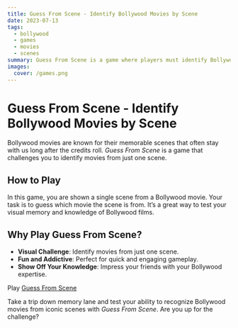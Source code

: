 ```yaml
---
title: Guess From Scene - Identify Bollywood Movies by Scene
date: 2023-07-13
tags:
  - bollywood
  - games
  - movies
  - scenes
summary: Guess From Scene is a game where players must identify Bollywood movies from a single scene.
images:
  cover: /games.png
---
```


# Guess From Scene - Identify Bollywood Movies by Scene

Bollywood movies are known for their memorable scenes that often stay with us long after the credits roll. *Guess From Scene* is a game that challenges you to identify movies from just one scene.

## How to Play

In this game, you are shown a single scene from a Bollywood movie. Your task is to guess which movie the scene is from. It’s a great way to test your visual memory and knowledge of Bollywood films.

## Why Play Guess From Scene?

- **Visual Challenge**: Identify movies from just one scene.
- **Fun and Addictive**: Perfect for quick and engaging gameplay.
- **Show Off Your Knowledge**: Impress your friends with your Bollywood expertise.

Play [Guess From Scene](/scene)

Take a trip down memory lane and test your ability to recognize Bollywood movies from iconic scenes with *Guess From Scene*. Are you up for the challenge?

